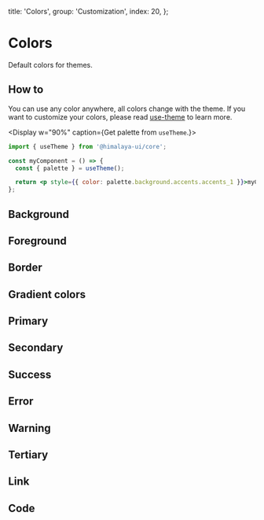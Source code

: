
  title: 'Colors',
  group: 'Customization',
  index: 20,
};

# Colors

Default colors for themes.

## How to

You can use any color anywhere, all colors change with the theme.
If you want to customize your colors, please read [use-theme](/hooks/use-theme) to learn more.

<Display w="90%" caption={<span>Get palette from <Code>useTheme</Code>.</span>}>

```jsx
import { useTheme } from '@himalaya-ui/core';

const myComponent = () => {
  const { palette } = useTheme();

  return <p style={{ color: palette.background.accents.accents_1 }}>myComponent</p>;
};
```

</Display>

## Background

<Colors type="background" />

## Foreground

<Colors type="foreground" />

## Border

<Colors type="border" />

## Gradient colors

<Colors type="gradient" />

## Primary

<Colors type="primary" />

## Secondary

<Colors type="secondary" />

## Success

<Colors type="success" />

## Error

<Colors type="error" />

## Warning

<Colors type="warning" />

## Tertiary

<Colors type="tertiary" />

## Link

<Colors type="link" />

## Code

<Colors type="code" />
